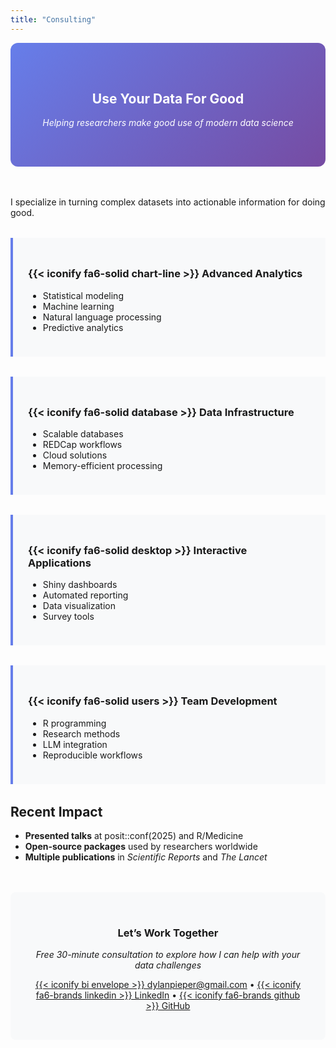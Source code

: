 ```yaml
---
title: "Consulting"
---
```


```{=html}
<style>
.hero-section {
  text-align: center;
  padding: 3rem 0;
  background: linear-gradient(135deg, #667eea 0%, #764ba2 100%);
  color: white;
  border-radius: 12px;
  margin-bottom: 3rem;
}
.hero-section h1 {
  color: white !important;
}
.service-grid {
  display: grid;
  grid-template-columns: repeat(auto-fit, minmax(300px, 1fr));
  gap: 2rem;
  margin: 2rem 0;
}
.service-item {
  padding: 1.5rem;
  border-left: 4px solid #667eea;
  background: #f8f9fa;
  transition: all 0.3s ease;
}
.service-item:hover {
  transform: translateY(-5px);
  box-shadow: 0 10px 25px rgba(0,0,0,0.1);
}
.contact-section {
  text-align: center;
  padding: 2rem;
  background: #f8f9fa;
  border-radius: 8px;
  margin-top: 3rem;
}
</style>
```

::: hero-section
# Use Your Data For Good

*Helping researchers make good use of modern data science*
:::

I specialize in turning complex datasets into actionable information for doing good.

<div class="service-grid">

::: service-item
### {{< iconify fa6-solid chart-line >}} Advanced Analytics

-   Statistical modeling\
-   Machine learning\
-   Natural language processing\
-   Predictive analytics
:::

::: service-item
### {{< iconify fa6-solid database >}} Data Infrastructure

-   Scalable databases\
-   REDCap workflows\
-   Cloud solutions\
-   Memory-efficient processing
:::

::: service-item
### {{< iconify fa6-solid desktop >}} Interactive Applications

-   Shiny dashboards\
-   Automated reporting\
-   Data visualization\
-   Survey tools
:::

::: service-item
### {{< iconify fa6-solid users >}} Team Development

-   R programming\
-   Research methods\
-   LLM integration\
-   Reproducible workflows
:::

</div>

## Recent Impact

-   **Presented talks** at posit::conf(2025) and R/Medicine
-   **Open-source packages** used by researchers worldwide
-   **Multiple publications** in *Scientific Reports* and *The Lancet*

::: contact-section
### Let's Work Together

*Free 30-minute consultation to explore how I can help with your data challenges*

[{{< iconify bi envelope >}} dylanpieper\@gmail.com](mailto:dylanpieper@gmail.com) • [{{< iconify fa6-brands linkedin >}} LinkedIn](https://www.linkedin.com/in/dylanpieper) • [{{< iconify fa6-brands github >}} GitHub](https://github.com/dylanpieper)
:::
